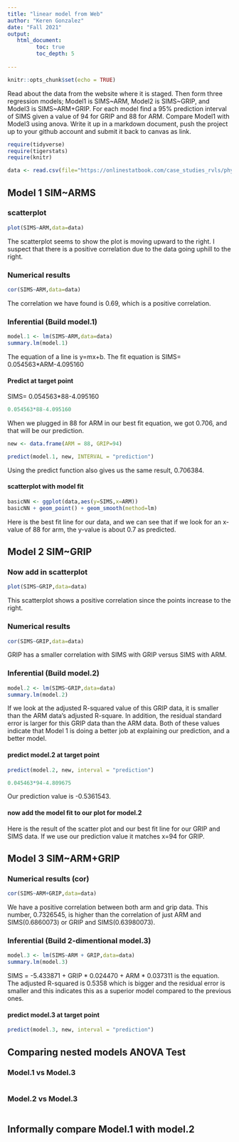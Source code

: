 ```yaml
---
title: "linear model from Web"
author: "Keren Gonzalez"
date: "Fall 2021"
output:
   html_document:
         toc: true
         toc_depth: 5
        
---
```


```r
knitr::opts_chunk$set(echo = TRUE)
```

Read about the data from the website where it is staged.  Then form three regression models; Model1 is SIMS~ARM, Model2 is SIMS~GRIP, and Model3 is SIMS~ARM+GRIP. For each model find a 95% prediction interval of SIMS given a value of 94  for GRIP and 88 for ARM. Compare Model1 with Model3 using anova. Write it up in a markdown document, push the project up to your github account and submit it back to canvas as link. 

 


```r
require(tidyverse)
require(tigerstats)
require(knitr)

```

```r
data <- read.csv(file="https://onlinestatbook.com/case_studies_rvls/physical_strength/data.txt",sep="",header=TRUE)  

```

## Model 1 SIM~ARMS

### scatterplot
```r
plot(SIMS~ARM,data=data)
```

The scatterplot seems to show the plot is moving upward to the right. I suspect that there is a positive correlation due to the data going uphill to the right.

### Numerical results

```r
cor(SIMS~ARM,data=data)
```

The correlation we have found is 0.69, which is a positive correlation.

### Inferential  (Build model.1)

```r
model.1 <- lm(SIMS~ARM,data=data)
summary.lm(model.1)
```

The equation of a line is y=mx+b. 
The fit equation is SIMS= 0.054563*ARM-4.095160

#### Predict at target point

SIMS= 0.054563*88-4.095160
```r
0.054563*88-4.095160
```

When we plugged in 88 for ARM in our best fit equation, we got 0.706, and that will be our prediction.

```r
new <- data.frame(ARM = 88, GRIP=94)
```

```r
predict(model.1, new, INTERVAL = "prediction")
```


Using the predict function also gives us the same result, 0.706384.

#### scatterplot with model fit
  
```r
basicNN <- ggplot(data,aes(y=SIMS,x=ARM))
basicNN + geom_point() + geom_smooth(method=lm)
```

Here is the best fit line for our data, and we can see that if we look for an x-value of 88 for arm, the y-value is about 0.7 as predicted.

## Model 2 SIM~GRIP



### Now add in scatterplot

```r
plot(SIMS~GRIP,data=data)
```

This scatterplot shows a positive correlation since the points increase to the right.

### Numerical results 

```r
cor(SIMS~GRIP,data=data)
```

GRIP has a smaller correlation with SIMS with GRIP versus SIMS with ARM. 

### Inferential  (Build model.2)

```r
model.2 <- lm(SIMS~GRIP,data=data)
summary.lm(model.2)
```

If we look at the adjusted R-squared value of this GRIP data, it is smaller than the ARM data's adjusted R-square. In addition, the residual standard error is larger for this GRIP data than the ARM data. Both of these values indicate that Model 1 is doing a better job at explaining our prediction, and a better model.

#### predict model.2 at target point

```r
predict(model.2, new, interval = "prediction")
```
```r
0.045463*94-4.809675
```

Our prediction value is -0.5361543.

#### now add the model fit to our plot for model.2
  


Here is the result of the scatter plot and our best fit line for our GRIP and SIMS data. If we use our prediction value it matches x=94 for GRIP.


## Model 3 SIM~ARM+GRIP



### Numerical results (cor)

```r
cor(SIMS~ARM+GRIP,data=data)
```

We have a positive correlation between both arm and grip data. This number, 0.7326545, is higher than the correlation of just ARM and SIMS(0.6860073) or GRIP and SIMS(0.63980073).

### Inferential  (Build 2-dimentional model.3)

```r
model.3 <- lm(SIMS~ARM + GRIP,data=data)
summary.lm(model.3)
```

SIMS = -5.433871 + GRIP * 0.024470 + ARM * 0.037311 is the equation. The adjusted R-squared is 0.5358 which is bigger and the residual error is smaller and this indicates this as a superior model compared to the previous ones.


#### predict model.3 at target point
  
```r
predict(model.3, new, interval = "prediction")
```



## Comparing nested models ANOVA Test

### Model.1 vs Model.3
```r

```

### Model.2 vs Model.3

```r

```


## Informally compare Model.1 with model.2

